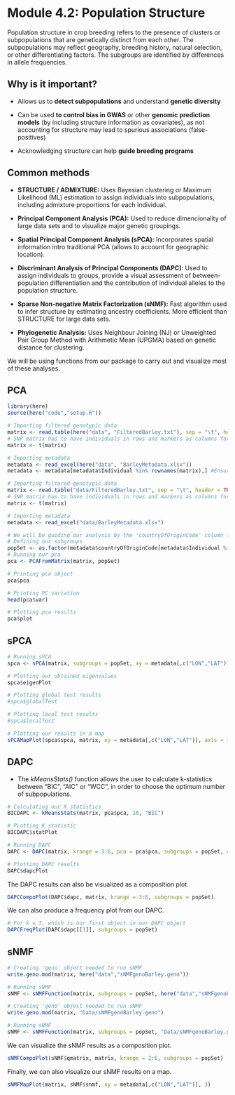 # Module 4.2: Population Structure

Population structure in crop breeding refers to the presence of clusters or subpopulations that are genetically distinct from each other. The subpopulations may reflect geography, breeding history, natural selection, or other differentiating factors. The subgroups are identified by differences in allele frequencies.

## Why is it important?

-   Allows us to **detect subpopulations** and understand **genetic diversity**

-   Can be used **to control bias in GWAS** or other **genomic prediction models** (by including structure information as covariates), as not accounting for structure may lead to spurious associations (false-positives)

-   Acknowledging structure can help **guide breeding programs**

## Common methods

-   **STRUCTURE / ADMIXTURE:** Uses Bayesian clustering or Maximum Likelihood (ML) estimation to assign individuals into subpopulations, including admixture proportions for each individual.

-   **Principal Component Analysis (PCA):** Used to reduce dimencionality of large data sets and to visualize major genetic groupings.

-   **Spatial Principal Component Analysis (sPCA):** Incorporates spatial information intro traditional PCA (allows to account for geographic location).

-   **Discriminant Analysis of Principal Components (DAPC)**: Used to assign individuals to groups, provide a visual assessment of between-population differentiation and the contribution of individual alleles to the population structure.

-   **Sparse Non-negative Matrix Factorization (sNMF):** Fast algorithm used to infer structure by estimating ancestry coefficients. More efficient than STRUCTURE for large data sets.

-   **Phylogenetic Analysis:** Uses Neighbour Joining (NJ) or Unweighted Pair Group Method with Arithmetic Mean (UPGMA) based on genetic distance for clustering.

We will be using functions from our package to carry out and visualize most of these analyses.

## PCA

```r
library(here)
source(here("code","setup.R"))
```

```r
# Importing filtered genotypic data
matrix <- read.table(here("data", "FilteredBarley.txt"), sep = "\t", header = TRUE, row.names = 1, check.names = FALSE)
# SNP matrix has to have individuals in rows and markers as columns for the posterior functions
matrix <- t(matrix)

# Importing metadata
metadata <- read_excel(here("data", "BarleyMetadata.xlsx"))
metadata <- metadata[metadata$Individual %in% rownames(matrix),] #Ensuring IDs match
```

```r
# Importing filtered genotypic data
matrix <- read.table("data/FilteredBarley.txt", sep = "\t", header = TRUE, row.names = 1, check.names = FALSE)
# SNP matrix has to have individuals in rows and markers as columns for the posterior functions
matrix <- t(matrix)

# Importing metadata
metadata <- read_excel("data/BarleyMetadata.xlsx")
```

```r
# We will be guiding our analysis by the 'countryOfOriginCode' column from our metadata
# Defining our subgroups
popSet <- as.factor(metadata$countryOfOriginCode[metadata$Individual %in% rownames(matrix)])
# Running our pca
pca <- PCAFromMatrix(matrix, popSet)

# Printing pca object
pca$pca

# Printing PC variation
head(pca$var)

# Plotting pca results
pca$plot
```

## sPCA

```r
# Running sPCA
spca <- sPCA(matrix, subgroups = popSet, xy = metadata[,c("LON","LAT")], eigenPlot = TRUE, tests = FALSE)

# Plotting our obtained eigenvalues
spca$eigenPlot

# Plotting global test results
#spca$globalTest

# Plotting local test results
#spca$localTest

# Plotting our results in a map
sPCAMapPlot(spca$spca, matrix, xy = metadata[,c("LON","LAT")], axis = 1, pos = TRUE)
```

## DAPC

-   The *kMeansStats()* function allows the user to calculate k-statistics between "BIC", "AIC" or "WCC", in order to choose the optimum number of subpopulations.

```r
# Calculating our K statistics
BICDAPC <- kMeansStats(matrix, pca$pca, 10, "BIC")

# PLotting K statistic
BICDAPC$statPlot

# Running DAPC
DAPC <- DAPC(matrix, krange = 3:6, pca = pca$pca, subgroups = popSet, dapcPlot = TRUE)

# Plotting DAPC results
DAPC$dapcPlot
```

The DAPC results can also be visualized as a composition plot.

```r
DAPCCompoPlot(DAPC$dapc, matrix, krange = 3:6, subgroups = popSet)
```

We can also produce a frequency plot from our DAPC.

```r
# For k = 3, which is our first object in our DAPC object
DAPCFreqPlot(DAPC$dapc[[1]], subgroups = popSet)
```

## sNMF

```r
# Creating 'geno' object needed to run sNMF
write.geno.mod(matrix, here("data","sNMFgenoBarley.geno"))

# Running sNMF
sNMF <- sNMFFunction(matrix, subgroups = popSet, here("data","sNMFgenoBarley.geno"), maxK = 6, cePlot = TRUE)
```

```r
# Creating 'geno' object needed to run sNMF
write.geno.mod(matrix, "Data/sNMFgenoBarley.geno")

# Running sNMF
sNMF <- sNMFFunction(matrix, subgroups = popSet, "Data/sNMFgenoBarley.geno", maxK = 6, cePlot = TRUE)
```

We can visualize the sNMF results as a composition plot.

```r
sNMFCompoPlot(sNMF$qmatrix, matrix, krange = 2:6, subgroups = popSet)
```

Finally, we can also visualize our sNMF results on a map.

```r
sNMFMapPlot(matrix, sNMF$snmf, xy = metadata[,c("LON","LAT")], 3)
```
